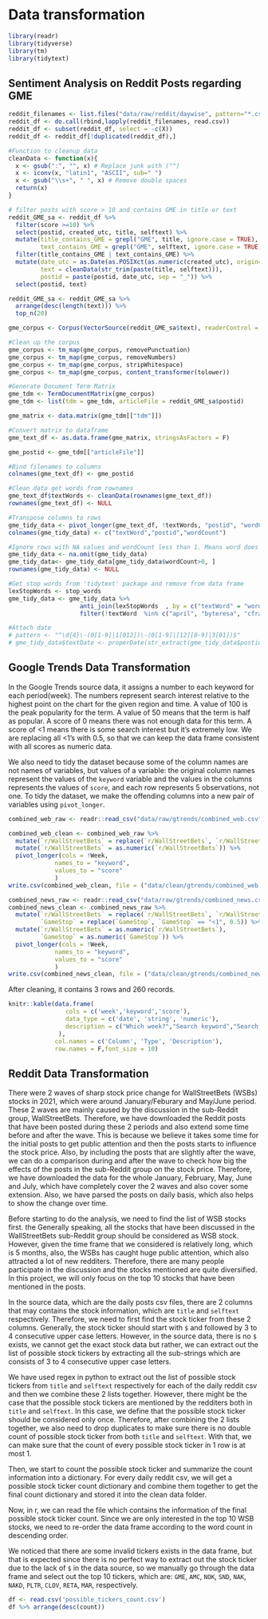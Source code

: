 # Data transformation

```r
library(readr)
library(tidyverse)
library(tm)
library(tidytext)
```

## Sentiment Analysis on Reddit Posts regarding GME

```r
reddit_filenames <- list.files("data/raw/reddit/daywise", pattern="*.csv", full.names=TRUE)
reddit_df <- do.call(rbind,lapply(reddit_filenames, read.csv))
reddit_df <- subset(reddit_df, select = -c(X))
reddit_df <- reddit_df[!duplicated(reddit_df),]
```

```r
#Function to cleanup data
cleanData <- function(x){
  x <- gsub(":", "", x) # Replace junk with ("")
  x <- iconv(x, "latin1", "ASCII", sub=" ")
  x <- gsub("\\s+", " ", x) # Remove double spaces
  return(x)
}
```


```r
# filter posts with score > 10 and contains GME in title or text
reddit_GME_sa <- reddit_df %>%
  filter(score >=10) %>%
  select(postid, created_utc, title, selftext) %>%
  mutate(title_contains_GME = grepl("GME", title, ignore.case = TRUE),
         text_contains_GME = grepl("GME", selftext, ignore.case = TRUE)) %>%
  filter(title_contains_GME | text_contains_GME) %>%
  mutate(date_utc = as.Date(as.POSIXct(as.numeric(created_utc), origin="1970-01-01")),
         text = cleanData(str_trim(paste(title, selftext))),
         postid = paste(postid, date_utc, sep = "_")) %>%
  select(postid, text)
```

```r
reddit_GME_sa <- reddit_GME_sa %>% 
  arrange(desc(length(text))) %>%
  top_n(20)
```

```r
gme_corpus <- Corpus(VectorSource(reddit_GME_sa$text), readerControl = list(reader = readPlain, language = "en_US", load = TRUE))

#Clean up the corpus
gme_corpus <- tm_map(gme_corpus, removePunctuation)
gme_corpus <- tm_map(gme_corpus, removeNumbers)
gme_corpus <- tm_map(gme_corpus, stripWhitespace)
gme_corpus <- tm_map(gme_corpus, content_transformer(tolower))

#Generate Document Term Matrix
gme_tdm <- TermDocumentMatrix(gme_corpus)
gme_tdm <- list(tdm = gme_tdm, articleFile = reddit_GME_sa$postid)
```
```r
gme_matrix <- data.matrix(gme_tdm[["tdm"]])

#Convert matrix to dataframe
gme_text_df <- as.data.frame(gme_matrix, stringsAsFactors = F)

gme_postid <- gme_tdm[["articleFile"]]

#Bind filenames to columns
colnames(gme_text_df) <- gme_postid

#Clean data get words from rownames
gme_text_df$textWords <- cleanData(rownames(gme_text_df)) 
rownames(gme_text_df) <- NULL

#Transpose columns to rows
gme_tidy_data <- pivot_longer(gme_text_df, !textWords, "postid", "wordCount")
colnames(gme_tidy_data) <- c("textWord","postid","wordCount")

#Ignore rows with NA values and wordCount less than 1. Means word does not exist in the article
gme_tidy_data <- na.omit(gme_tidy_data)
gme_tidy_data<- gme_tidy_data[gme_tidy_data$wordCount>0, ]
rownames(gme_tidy_data) <- NULL

#Get stop words from 'tidytext' package and remove from data frame
lexStopWords <- stop_words
gme_tidy_data <- gme_tidy_data %>% 
                    anti_join(lexStopWords  , by = c("textWord" = "word")) %>% 
                    filter(!textWord  %in% c("april", "byteresa", "cfra", "jana","npd", "shopjana","wfm","ihor","amazoncom","anayahooyptryahoo","bloomberg","carolinabased","cincinnatibased","cincinnati", "monday", "month","dusaniwsky"))

#Attach date
# pattern <- "^\d{4}\-(0[1-9]|1[012])\-(0[1-9]|[12][0-9]|3[01])$"
# gme_tidy_data$textDate <- properDate(str_extract(gme_tidy_data$postid, pattern))
```




## Google Trends Data Transformation
In the Google Trends source data, it assigns a number to each keyword for each period(week). The numbers represent search interest relative to the highest point on the chart for the given region and time. A value of 100 is the peak popularity for the term. A value of 50 means that the term is half as popular. A score of 0 means there was not enough data for this term. A score of <1 means there is some search interest but it's extremely low. We are replacing all <1's with 0.5, so that we can keep the data frame consistent with all scores as numeric data. 

We also need to tidy the dataset because some of the column names are not names of variables, but values of a variable: the original column names represent the values of the `keyword` variable and the values in the columns represents the values of `score`, and each row represents 5 observations, not one. To tidy the dataset, we make the offending columns into a new pair of variables using `pivot_longer`. 
```r
combined_web_raw <- readr::read_csv("data/raw/gtrends/combined_web.csv")

combined_web_clean <- combined_web_raw %>%
  mutate(`r/WallStreetBets` = replace(`r/WallStreetBets`, `r/WallStreetBets` == "<1", 0.5)) %>%
  mutate(`r/WallStreetBets` = as.numeric(`r/WallStreetBets`)) %>%
  pivot_longer(cols = !Week,
             names_to = "keyword",
             values_to = "score"
             )
write.csv(combined_web_clean, file = ("data/clean/gtrends/combined_web.csv"),row.names=FALSE)

combined_news_raw <- readr::read_csv("data/raw/gtrends/combined_news.csv")
combined_news_clean <- combined_news_raw %>%
  mutate(`r/WallStreetBets` = replace(`r/WallStreetBets`, `r/WallStreetBets` == "<1", 0.5),
         `GameStop` = replace(`GameStop`, `GameStop` == "<1", 0.5)) %>%
  mutate(`r/WallStreetBets` = as.numeric(`r/WallStreetBets`),
         `GameStop` = as.numeric(`GameStop`)) %>%
  pivot_longer(cols = !Week,
             names_to = "keyword",
             values_to = "score"
             )
write.csv(combined_news_clean, file = ("data/clean/gtrends/combined_news.csv"),row.names=FALSE)
```

After cleaning, it contains 3 rows and 260 records.
```r
knitr::kable(data.frame(
                cols = c('week','keyword','score'),
                data_type = c('date', 'string', 'numeric'),
                description = c("Which week?","Search keyword","Search interest score")
              ), 
             col.names = c('Column', 'Type', 'Description'),
             row.names = F,font_size = 10)
```


## Reddit Data Transformation
There were 2 waves of sharp stock price change for WallStreetBets (WSBs) stocks in 2021, which were around January/Feburary and May/June period. These 2 waves are mainly caused by the discussion in the sub-Reddit group, WallStreetBets. Therefore, we have downloaded the Reddit posts that have been posted during these 2 periods and also extend some time before and after the wave. This is because we believe it takes some time for the initial posts to get public attention and then the posts starts to influence the stock price. Also, by including the posts that are slightly after the wave, we can do a comparison during and after the wave to check how big the effects of the posts in the sub-Reddit group on the stock price. Therefore, we have downloaded the data for the whole January, February, May, June and July, which have completely cover the 2 waves and also cover some extension. Also, we have parsed the posts on daily basis, which also helps to show the change over time.

Before starting to do the analysis, we need to find the list of WSB stocks first. the Generally speaking, all the stocks that have been discussed in the WallStreetBets sub-Reddit group should be considered as WSB stock. However, given the time frame that we considered is relatively long, which is 5 months, also, the WSBs has caught huge public attention, which also attracted a lot of new redditers. Therefore, there are many people participate in the discussion and the stocks mentioned are quite diversified. In this project, we will only focus on the top 10 stocks that have been mentioned in the posts. 

In the source data, which are the daily posts csv files, there are 2 columns that may contains the stock information, which are `title` and `selftext` respectively. Therefore, we need to first find the stock ticker from these 2 columns. Generally, the stock ticker should start with `$` and followed by 3 to 4 consecutive upper case letters. However, in the source data, there is no `$` exists, we cannot get the exact stock data but rather, we can extract out the list of possible stock tickers by extracting all the sub-strings which are consists of 3 to 4 consecutive upper case letters. 

We have used regex in python to extract out the list of possible stock tickers from `title` and `selftext` respectively for each of the daily reddit csv and then we combine these 2 lists together. However, there might be the case that the possible stock tickers are mentioned by the redditers both in `title` and `selftext`. In this case, we define that the possible stock ticker should be considered only once. Therefore, after combining the 2 lists together, we also need to drop duplicates to make sure there is no double count of possible stock ticker from both `title` and `selftext`. With that, we can make sure that the count of every possible stock ticker in 1 row is at most 1. 

Then, we start to count the possible stock ticker and summarize the count information into a dictionary. For every daily reddit csv, we will get a possible stock ticker count dictionary and combine them together to get the final count dictionary and stored it into the clean data folder. 

Now, in r, we can read the file which contains the information of the final possible stock ticker count. Since we are only interested in the top 10 WSB stocks, we need to re-order the data frame according to the word count in descending order. 

We noticed that there are some invalid tickers exists in the data frame, but that is expected since there is no perfect way to extract out the stock ticker due to the lack of `$` in the data source, so we manually go through the data frame and select out the top 10 tickers, which are: `GME`, `AMC`, `NOK`, `SND`, `NAK`, `NAKD`, `PLTR`, `CLOV`, `RETA`, `MAR`, respectively.

```r
df <- read.csv('possible_tickers_count.csv')
df %>% arrange(desc(count))
```

